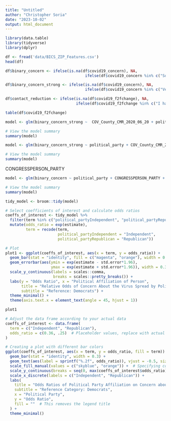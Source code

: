 ```yaml
---
title: "Untitled"
author: "Christopher Soria"
date: "2023-10-02"
output: html_document
---
```


```r
library(data.table)
library(tidyverse)
library(dplyr)
```

```r
df <- fread('data/BICS_ZIP_Features.csv')
head(df)
```
```r
df$binary_concern <- ifelse(is.na(df$covid19_concern), NA,
                                   ifelse(df$covid19_concern %in% c("Somewhat concerned", "Very concerned"), 1, 0))

df$binary_concern_strong <- ifelse(is.na(df$covid19_concern), NA,
                                   ifelse(df$covid19_concern %in% c("Very concerned"), 1, 0))

df$contact_reduction <- ifelse(is.na(df$covid19_f2fchange), NA,
                               ifelse(df$covid19_f2fchange %in% c("I have greatly reduced face-to-face interaction with others"), 1, 0))

table(df$covid19_f2fchange)
```


```r
model <- glm(binary_concern_strong ~  COV_County_CMR_2020_06_20 + political_party, data = df, family = binomial)

# View the model summary
summary(model)
```
```r
model <- glm(binary_concern_strong ~ political_party + COV_County_CMR_2020_06_20 + State_Government_Response_Index_11192020 + resp_sex + resp_educ + resp_yob, data = df, family = binomial)

# View the model summary
summary(model)
```

CONGRESSPERSON_PARTY
```r
model <- glm(binary_concern ~ political_party + CONGRESSPERSON_PARTY + COV_County_CMR_2020_06_20 + State_Government_Response_Index_11192020 + resp_sex + resp_educ + resp_yob, data = df, family = binomial)

# View the model summary
summary(model)
```

```r
tidy_model <- broom::tidy(model)

# Select coefficients of interest and calculate odds ratios
coeffs_of_interest <- tidy_model %>% 
  filter(term %in% c("political_partyIndependent", "political_partyRepublican")) %>%
  mutate(odds_ratio = exp(estimate),
         term = recode(term, 
                       political_partyIndependent = "Independent", 
                       political_partyRepublican = "Republican"))

# Plot
plot1 <- ggplot(coeffs_of_interest, aes(x = term, y = odds_ratio)) +
  geom_bar(stat = "identity", fill = c("magenta", "orange"), width = 0.7) +
  geom_errorbar(aes(ymin = exp(estimate - std.error*1.96), 
                    ymax = exp(estimate + std.error*1.96)), width = 0.3) +
  scale_y_continuous(labels = scales::comma, 
                     breaks = scales::pretty_breaks()) +
  labs(y = "Odds Ratio", x = "Political Affiliation of Person", 
       title = "Relative Odds of Concern About the Virus Spread by Political Affiliation",
       subtitle = "Reference: Democrats") +
  theme_minimal() +
  theme(axis.text.x = element_text(angle = 45, hjust = 1))

plot1
```

```r


# Adjust the data frame according to your actual data
coeffs_of_interest <- data.frame(
  term = c("Independent", "Republican"),
  odds_ratio = c(0.36, .25)  # Placeholder values, replace with actual data
)

# Creating a plot with different bar colors
ggplot(coeffs_of_interest, aes(x = term, y = odds_ratio, fill = term)) + 
  geom_bar(stat = "identity", width = 0.3) +
  geom_text(aes(label = sprintf("%.2f", odds_ratio)), vjust = -0.5, size = 4) +
  scale_fill_manual(values = c("skyblue", "orange")) +  # Specifying colors for each bar here
  scale_y_continuous(breaks = seq(0, max(coeffs_of_interest$odds_ratio), by = 0.5)) +
  scale_x_discrete(labels = c("Independent", "Republican")) +
  labs(
    title = "Odds Ratios of Political Party Affiliation on Concern about the Pandemic",
    subtitle = "Reference Category: Democrats",
    x = "Political Party",
    y = "Odds Ratio",
    fill = ""  # This removes the legend title
  ) +
  theme_minimal()
```

